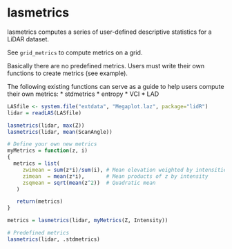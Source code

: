 lasmetrics
===============
lasmetrics computes a series of user-defined descriptive statistics for a LiDAR dataset. 

See ``grid_metrics`` to compute metrics on a grid. 

Basically there are no predefined metrics. Users must write their own functions to create metrics (see example). 

The following existing functions can serve as a guide to help users compute their own metrics: 
* stdmetrics 
* entropy 
* VCI 
* LAD

```r
LASfile <- system.file("extdata", "Megaplot.laz", package="lidR")
lidar = readLAS(LASfile)

lasmetrics(lidar, max(Z))
lasmetrics(lidar, mean(ScanAngle))

# Define your own new metrics
myMetrics = function(z, i)
{
  metrics = list(
     zwimean = sum(z*i)/sum(i), # Mean elevation weighted by intensities
     zimean  = mean(z*i),       # Mean products of z by intensity
     zsqmean = sqrt(mean(z^2))  # Quadratic mean
   )

   return(metrics)
}

metrics = lasmetrics(lidar, myMetrics(Z, Intensity))

# Predefined metrics
lasmetrics(lidar, .stdmetrics)
```
